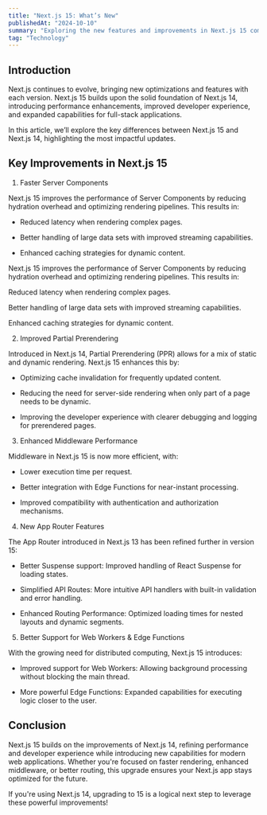 ```yaml
---
title: "Next.js 15: What’s New"
publishedAt: "2024-10-10"
summary: "Exploring the new features and improvements in Next.js 15 compared to Next.js 14."
tag: "Technology"
---
```


## Introduction

Next.js continues to evolve, bringing new optimizations and features with each version. Next.js 15 builds upon the solid foundation of Next.js 14, introducing performance enhancements, improved developer experience, and expanded capabilities for full-stack applications.

In this article, we’ll explore the key differences between Next.js 15 and Next.js 14, highlighting the most impactful updates.

## Key Improvements in Next.js 15

1. Faster Server Components

Next.js 15 improves the performance of Server Components by reducing hydration overhead and optimizing rendering pipelines. This results in:

- Reduced latency when rendering complex pages.

- Better handling of large data sets with improved streaming capabilities.

- Enhanced caching strategies for dynamic content.

Next.js 15 improves the performance of Server Components by reducing hydration overhead and optimizing rendering pipelines. This results in:

Reduced latency when rendering complex pages.

Better handling of large data sets with improved streaming capabilities.

Enhanced caching strategies for dynamic content.

2. Improved Partial Prerendering

Introduced in Next.js 14, Partial Prerendering (PPR) allows for a mix of static and dynamic rendering. Next.js 15 enhances this by:

- Optimizing cache invalidation for frequently updated content.

- Reducing the need for server-side rendering when only part of a page needs to be dynamic.

- Improving the developer experience with clearer debugging and logging for prerendered pages.

3. Enhanced Middleware Performance

Middleware in Next.js 15 is now more efficient, with:

- Lower execution time per request.

- Better integration with Edge Functions for near-instant processing.

- Improved compatibility with authentication and authorization mechanisms.

4. New App Router Features

The App Router introduced in Next.js 13 has been refined further in version 15:

- Better Suspense support: Improved handling of React Suspense for loading states.

- Simplified API Routes: More intuitive API handlers with built-in validation and error handling.

- Enhanced Routing Performance: Optimized loading times for nested layouts and dynamic segments.

5. Better Support for Web Workers & Edge Functions

With the growing need for distributed computing, Next.js 15 introduces:

- Improved support for Web Workers: Allowing background processing without blocking the main thread.

- More powerful Edge Functions: Expanded capabilities for executing logic closer to the user.

## Conclusion

Next.js 15 builds on the improvements of Next.js 14, refining performance and developer experience while introducing new capabilities for modern web applications. Whether you're focused on faster rendering, enhanced middleware, or better routing, this upgrade ensures your Next.js app stays optimized for the future.

If you're using Next.js 14, upgrading to 15 is a logical next step to leverage these powerful improvements!
